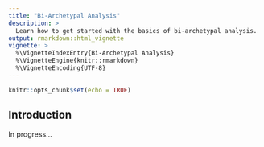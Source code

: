 ```yaml
---
title: "Bi-Archetypal Analysis"
description: >
  Learn how to get started with the basics of bi-archetypal analysis.
output: rmarkdown::html_vignette
vignette: >
  %\VignetteIndexEntry{Bi-Archetypal Analysis}
  %\VignetteEngine{knitr::rmarkdown}
  %\VignetteEncoding{UTF-8}
---
```


```r
knitr::opts_chunk$set(echo = TRUE)
```

## Introduction

In progress...